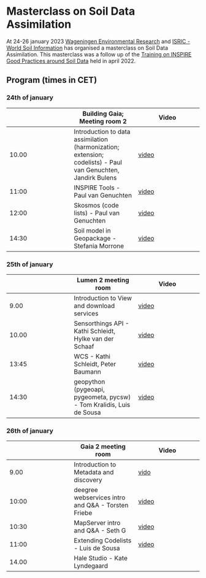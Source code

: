 # Masterclass on Soil Data Assimilation

At 24-26 january 2023 [Wageningen Environmental Research](https://www.wur.nl/en/research-results/research-institutes/environmental-research.htm) and
[ISRIC - World Soil Information](https://www.isric.org) has organised a masterclass on Soil Data Assimilation. This masterclass was a follow up of 
the [Training on INSPIRE Good Practices around Soil Data](./edition-2022.qmd) held in april 2022.

## Program (times in CET)

### 24th of january

|  | Building Gaia; Meeting room 2 | Video | 
| --- | --- | --- |
| 10.00 | Introduction to data assimilation (harmonization; extension; codelists) - Paul van Genuchten, Jandirk Bulens | [video](https://wur.yuja.com/V/Video?v=430847&node=1937918&a=83533229&autoplay=1) | 
| 11:00 | INSPIRE Tools - Paul van Genuchten | [video](https://wur.yuja.com/V/Video?v=430878&node=1938063&a=187273784&autoplay=1) |
| 12:00 | Skosmos (code lists) - Paul van Genuchten | [video](https://wur.yuja.com/V/Video?v=430881&node=1938074&a=143339043&autoplay=1) | 
| 14:30 | Soil model in Geopackage - Stefania Morrone  | [video](https://wur.yuja.com/V/Video?v=430869&node=1938006&a=184498297&autoplay=1) | 

 
### 25th of january

| | Lumen 2 meeting room |Video | 
| --- | --- | --- |
| 9.00 | Introduction to View and download services | [video](https://wur.yuja.com/v/ejp-sda-view-download) | 
| 10.00 | Sensorthings API - Kathi Schleidt, Hylke van der Schaaf | [video](https://wur.yuja.com/v/ejp-sda-sta) | 
| 13:45 | WCS - Kathi Schleidt, Peter Baumann | [video](https://wur.yuja.com/v/ejp-sda-wcs) |
| 14:30 | geopython (pygeoapi, pygeometa, pycsw) - Tom Kralidis, Luis de Sousa | [video](https://wur.yuja.com/v/ejp-sda-geopython)  | 


### 26th of january
         
| | Gaia 2 meeting room | Video | 
| --- | --- | ---|
| 9.00 | Introduction to Metadata and discovery | [vido](https://wur.yuja.com/v/ejp-sda-metadata) | 
| 10:00 | deegree webservices intro and Q&A - Torsten Friebe | [video](https://wur.yuja.com/v/ejp-sda-deegree) | 
| 10:30 | MapServer intro and Q&A - Seth G | [video](https://wur.yuja.com/v/ejp-sda-mapserver) | 
| 11:00 | Extending Codelists - Luis de Sousa | [video](https://wur.yuja.com/v/ejp-sda-codelists)  |
| 14.00 | Hale Studio - Kate Lyndegaard |  | 




